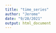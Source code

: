 ```yaml
---
title: "time_series"
author: "Jerome"
date: "9/28/2021"
output: html_document
---
```


```r

```

